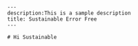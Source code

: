 
    ---
    description:This is a sample description
    title: Sustainable Error Free
    ---

    # Hi Sustainable

    